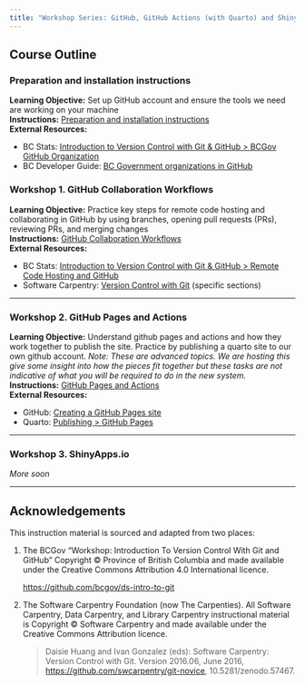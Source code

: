 ```yaml
---
title: "Workshop Series: GitHub, GitHub Actions (with Quarto) and ShinyApps.io"
---
```


## Course Outline


### Preparation and installation instructions

**Learning Objective:** Set up GitHub account and ensure the tools we need are working on your machine  
**Instructions:** [Preparation and installation instructions](./preparation/)  
**External Resources:**  

- BC Stats: [Introduction to Version Control with Git & GitHub > BCGov GitHub Organization](https://bcgov.github.io/ds-intro-to-git/materials/01-what-is-vc.html)
- BC Developer Guide: [BC Government organizations in GitHub](https://dev.developer.gov.bc.ca/docs/default/component/bc-developer-guide/use-github-in-bcgov/bc-government-organizations-in-github/)

### Workshop 1. GitHub Collaboration Workflows

**Learning Objective:**  Practice key steps for remote code hosting and collaborating in GitHub by using branches, opening pull requests (PRs), reviewing PRs, and merging changes   
**Instructions:** [GitHub Collaboration Workflows](01-github-collaboration-workflows.qmd)    
**External Resources:**  

- BC Stats: [Introduction to Version Control with Git & GitHub > Remote Code Hosting and GitHub](https://bcgov.github.io/ds-intro-to-git/materials/03-remote-hosting.html)
- Software Carpentry: [Version Control with Git](https://swcarpentry.github.io/git-novice/) (specific sections)

---

### Workshop 2. GitHub Pages and Actions

**Learning Objective:**  Understand github pages and actions and how they work together to publish the site. Practice by publishing a quarto site to our own github account. *Note: These are advanced topics. We are hosting this give some insight into how the pieces fit together but these tasks are not indicative of what you will be required to do in the new system.*
**Instructions:** [GitHub Pages and Actions](02-github-pages-actions.qmd)    
**External Resources:**  

- GitHub: [Creating a GitHub Pages site](https://docs.github.com/en/pages/getting-started-with-github-pages/creating-a-github-pages-site)
- Quarto: [Publishing > GitHub Pages](https://quarto.org/docs/publishing/github-pages.html)

---

### Workshop 3. ShinyApps.io

_More soon_

---

## Acknowledgements

This instruction material is sourced and adapted from two places:

1. The BCGov "Workshop: Introduction To Version Control With Git and GitHub" Copyright © Province of British Columbia and made available under the Creative Commons Attribution 4.0 International licence.

    <https://github.com/bcgov/ds-intro-to-git>

2. The Software Carpentry Foundation (now The Carpenties). All Software Carpentry, Data Carpentry, and Library Carpentry instructional material is Copyright © Software Carpentry and made available under the Creative Commons Attribution licence.

    > Daisie Huang and Ivan Gonzalez (eds): Software Carpentry: Version Control with Git. Version 2016.06, June 2016, <https://github.com/swcarpentry/git-novice>, 10.5281/zenodo.57467.